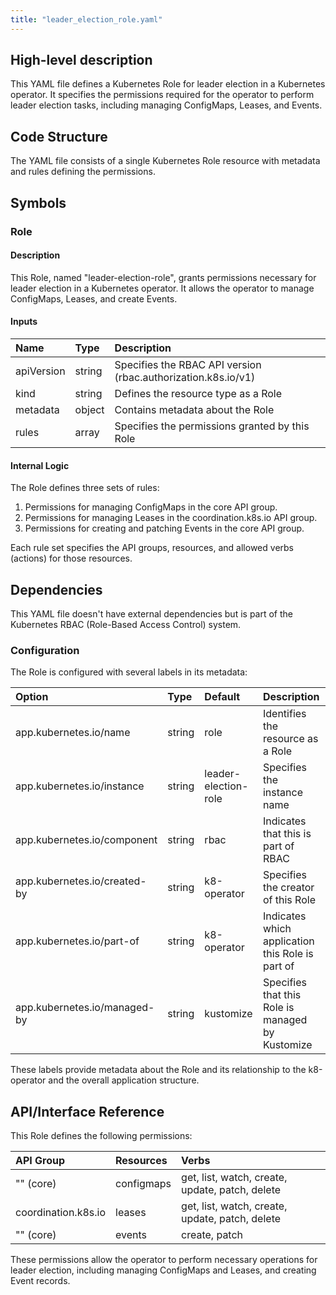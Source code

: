 ```yaml
---
title: "leader_election_role.yaml"
---
```


## High-level description
This YAML file defines a Kubernetes Role for leader election in a Kubernetes operator. It specifies the permissions required for the operator to perform leader election tasks, including managing ConfigMaps, Leases, and Events.

## Code Structure
The YAML file consists of a single Kubernetes Role resource with metadata and rules defining the permissions.

## Symbols

### Role
#### Description
This Role, named "leader-election-role", grants permissions necessary for leader election in a Kubernetes operator. It allows the operator to manage ConfigMaps, Leases, and create Events.

#### Inputs
| Name | Type | Description |
|:-----|:-----|:------------|
| apiVersion | string | Specifies the RBAC API version (rbac.authorization.k8s.io/v1) |
| kind | string | Defines the resource type as a Role |
| metadata | object | Contains metadata about the Role |
| rules | array | Specifies the permissions granted by this Role |

#### Internal Logic
The Role defines three sets of rules:
1. Permissions for managing ConfigMaps in the core API group.
2. Permissions for managing Leases in the coordination.k8s.io API group.
3. Permissions for creating and patching Events in the core API group.

Each rule set specifies the API groups, resources, and allowed verbs (actions) for those resources.

## Dependencies
This YAML file doesn't have external dependencies but is part of the Kubernetes RBAC (Role-Based Access Control) system.

### Configuration
The Role is configured with several labels in its metadata:

| Option | Type | Default | Description |
|:-------|:-----|:--------|:------------|
| app.kubernetes.io/name | string | role | Identifies the resource as a Role |
| app.kubernetes.io/instance | string | leader-election-role | Specifies the instance name |
| app.kubernetes.io/component | string | rbac | Indicates that this is part of RBAC |
| app.kubernetes.io/created-by | string | k8-operator | Specifies the creator of this Role |
| app.kubernetes.io/part-of | string | k8-operator | Indicates which application this Role is part of |
| app.kubernetes.io/managed-by | string | kustomize | Specifies that this Role is managed by Kustomize |

These labels provide metadata about the Role and its relationship to the k8-operator and the overall application structure.

## API/Interface Reference
This Role defines the following permissions:

| API Group | Resources | Verbs |
|:----------|:----------|:------|
| "" (core) | configmaps | get, list, watch, create, update, patch, delete |
| coordination.k8s.io | leases | get, list, watch, create, update, patch, delete |
| "" (core) | events | create, patch |

These permissions allow the operator to perform necessary operations for leader election, including managing ConfigMaps and Leases, and creating Event records.